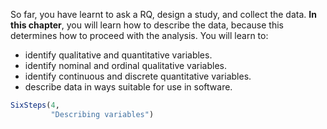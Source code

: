 ::: {.objectivesBox .objectives data-latex="{iconmonstr-target-4-240.png}"}
So far, you have learnt to ask a RQ, design a study, and collect the data.
**In this chapter**, you will learn how to describe the data, because this determines how to proceed with the analysis.
You will learn to:

* identify qualitative and quantitative variables.
* identify nominal and ordinal qualitative variables.
* identify continuous and discrete quantitative variables.
* describe data in ways suitable for use in software.
:::


```r
SixSteps(4, 
         "Describing variables") 
```